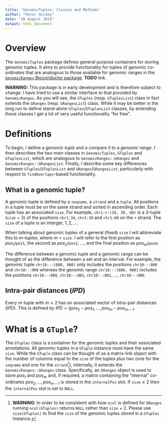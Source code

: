 ```yaml
---
title: 'GenomicTuples: Classes and Methods'
author: "Peter Hickey"
date: "20 August 2014"
output: html_document
---
```

  
# Overview

The `GenomicTuples` package defines general purpose containers for storing genomic tuples. It aims to provide functionality for tuples of genomic co-ordinates that are analogous to those available for genomic ranges in the [`GenomicRanges` Bioconductor package](). __TODO__ link.

__WARNING:__ This package is in early development and is therefore subject to change. I have tried to use a similar interface to that provided by `GenomicRanges`. As you will see, the `GTuples` (resp. `GTuplesList`) class in fact extends the `GRanges` (resp. `GRangesList`) class. While it may be better in the long run to define stand-alone `GTuples`/`GTuplesList` classes, by extending these classes I get a lot of very useful functionality "for free".

# Definitions

To begin, I define a _genomic tuple_ and a compare it to a _genomic range_. 
I then describes the two main classes in `GenomicTuples`, `GTuples` and `GTuplesList`, which are analogous to `GenomicRanges::GRanges` and `GenomicRanges::GRangesList`. Finally, I describe some key differences between `GTuples`/`GTuplesList` and `GRanges`/`GRangesList`, particularly with respect to `findOverlaps`-based functionality.

## What is a genomic tuple?

A genomic tuple is defined by a `seqname`, a `strand` and a `tuple`. All positions in a tuple must be on the same strand and sorted in ascending order. Each tuple has an associated `size`. For example, `chr1:+:(34, 39, 60)` is a 3-tuple (`size` = 3) of the positions `chr1:34`, `chr1:39` and `chr1:60` on the `+` strand.  The `size` of a tuple is an interger, $1, 2, \ldots$. 

When talking about genomic tuples of a general (fixed) `size` I will abbreviate this to _m-tuples_, where $m$ = `size`. I will refer to the first position as $pos_{1}$/`pos1`, the second as $pos_{2}$/`pos2`, ..., and the final position as $pos_{m}$/`posm`.

The difference between a genomic tuple and a genomic range can be thought of as the difference between a set and an interval. For example, the genomic tuple `chr10:-:(800, 900)` only includes the positions `chr10:-:800` and `chr10:-:900` whereas the genomic range `chr10:-:[800, 900]` includes the positions `chr10:-:800`, `chr10:-:801`, `chr10:-:802`, ..., `chr10:-:900`.

## Intra-pair distances ($IPD$)

Every m-tuple with $m \geq 2$ has an associated vector of intra-pair distances ($IPD$). This is defined by $IPD = (pos_{2} - pos_{1}, \ldots, pos_{m} - pos_{m - 1}$.

# What is a `GTuple`?

The `GTuples` class is a container for the genomic tuples and their associated annotations. All genomic tuples in a `GTuple` instance must have the same `size`. While the `GTuple` class can be thought of as a matrix-link object with the number of columns equal to the `size` of the tuples plus two (one for the `seqname` and one for the `strand`[^ncol]), internally, it extends the `GenomicRanges::GRanges` class. Specifically, an `IRanges` object is used to store $pos_{1}$ and $pos_{m}$ and, if required, a matrix containing the "internal" co-ordinates $pos_{2}, \ldots, pos_{m - 1}$ is stored in the `internalPos` slot. If `size`$\leq 2$ then the `internalPos` slot is set to `NULL`.

[^ncol]: __WARNING:__ In order to be consistent with how `ncol` is defined for `GRanges` running `ncol(GTuples)` returns `NULL` rather than `size` + 2. Please use `size(GTuples)` to find the `size` of the genomic tuples stored in a `GTuples` instance.
